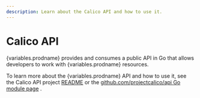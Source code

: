 ```yaml
---
description: Learn about the Calico API and how to use it.
---
```



# Calico API

{variables.prodname} provides and consumes a public API in Go that allows
developers to work with {variables.prodname} resources.

To learn more about the {variables.prodname} API and how to use it, see the Calico API project [README](https://github.com/projectcalico/api/blob/master/README.md) or
the [github.com/projectcalico/api Go module page](https://pkg.go.dev/github.com/projectcalico/api)
.
